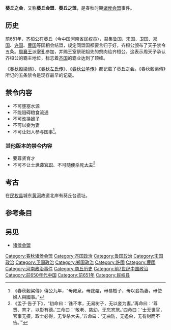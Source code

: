 '''葵丘之会'''，又称'''葵丘会盟'''、'''葵丘之盟'''，是春秋时期[[诸侯会盟|诸侯会盟]]事件。

==历史==
前651年，[[齐桓公|齐桓公]]在葵丘（今[[中国|中国]][[河南省|河南省]][[民权县|民权县]]），召集[[鲁国|鲁国]]、[[宋国|宋国]]、[[卫国|卫国]]、[[郑国|郑国]]、[[许国|许国]]、[[曹国|曹国]]等国相会结盟，规定同盟国都要言归于好，齐桓公颁布了天子禁令五条。[[周襄王|周襄王]]派[[宰孔|宰孔]]参加，并赐王室祭祀祖先的祭肉给齐桓公。这表示周天子承认齐桓公的霸主地位，标志着[[齐国|齐国]]的霸业达到了顶峰。

《[[春秋穀梁傳|春秋穀梁傳]]》、《[[春秋左氏传|春秋左氏传]]》、《[[春秋公羊传|春秋公羊传]]》都记载了葵丘之会。《春秋穀梁傳》所记的五条禁令是现存最早的记载。

==禁令内容==
*不可壅塞水源
*不能阻碍粮食流通
*不可改换[[嫡子|嫡子]]
*不可以妾为妻
*不可让妇人参与国事<ref>《春秋穀梁傳》僖公九年，“毋雍泉，毋訖糴，毋易樹子，毋以妾為妻，毋使婦人與國事。” </ref>。

===其他版本的禁令内容===
*要尊贤育才
*不可不让士[[世袭|世袭]][[官职|官职]]、不可随便杀死[[大夫_(官名)|大夫]]<ref>《孟子·告子下》，“初命曰：‘诛不孝，无易树子，无以妾为妻。’再命曰：‘尊贤、育才，以彰有德。’三命曰：‘敬老、慈幼，无忘宾旅。’四命曰：‘士无世官，官事无摄，取士必得，无专杀大夫。’五命曰：‘无曲防，无遏籴，无有封而不告。’”</ref>

==考古==
在[[民权县|民权县]]城东[[黄河|黄河]]故道北岸有葵丘台遗址。

==参考条目==
{{reflist}}
{{wikisource|春秋穀梁傳/僖公#僖公九年|葵丘之会内容}}

==另见==
*[[诸侯会盟|诸侯会盟]]

{{春秋歷史事件}}
[[Category:春秋诸侯会盟|Category:春秋诸侯会盟]]
[[Category:齐国政治|Category:齐国政治]]
[[Category:鲁国政治|Category:鲁国政治]]
[[Category:宋国政治|Category:宋国政治]]
[[Category:卫国政治|Category:卫国政治]]
[[Category:郑国政治|Category:郑国政治]]
[[Category:許國|Category:許國]]
[[Category:曹國|Category:曹國]]
[[Category:河南政治事件|Category:河南政治事件]]
[[Category:商丘历史|Category:商丘历史]]
[[Category:前7世纪中国政治|Category:前7世纪中国政治]]
[[Category:前650年代中国|Category:前650年代中国]]
[[Category:前651年|Category:前651年]]
[[Category:民权县|Category:民权县]]